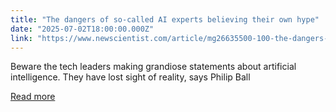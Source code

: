 ```yaml
---
title: "The dangers of so-called AI experts believing their own hype"
date: "2025-07-02T18:00:00.000Z"
link: "https://www.newscientist.com/article/mg26635500-100-the-dangers-of-so-called-ai-experts-believing-their-own-hype/?utm_campaign=RSS%7CNSNS&utm_source=NSNS&utm_medium=RSS&utm_content=technology"
---
```


Beware the tech leaders making grandiose statements about artificial intelligence. They have lost sight of reality, says Philip Ball

[Read more](https://www.newscientist.com/article/mg26635500-100-the-dangers-of-so-called-ai-experts-believing-their-own-hype/?utm_campaign=RSS%7CNSNS&utm_source=NSNS&utm_medium=RSS&utm_content=technology)
